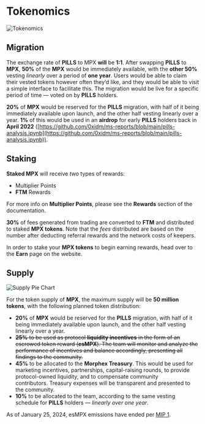 # Tokenomics

<img src="/images/Tokenomics.png" alt="Tokenomics" />

## Migration

The exchange rate of **PILLS** to MPX **will** be **1:1**. After swapping **PILLS** to **MPX**, **50%** of the **MPX** would be immediately available, with the **other 50%** vesting *linearly* over a period of **one year**. Users would be able to claim their vested tokens however often they’d like, and they would be able to visit a simple interface to facilitate this. The migration would be live for a specific period of time — voted on by **PILLS** holders.

**20%** of **MPX** would be reserved for the **PILLS** migration, with half of it being immediately available upon launch, and the other half vesting linearly over a year. **1%** of this would be used in an **airdrop** for early **PILLS** holders back in **April 2022** ([](https://github.com/0xidm/ms-reports/blob/main/pills-analysis.ipynb)[https://github.com/0xidm/ms-reports/blob/main/pills-analysis.ipynb](https://github.com/0xidm/ms-reports/blob/main/pills-analysis.ipynb)).

## Staking

**Staked MPX** will receive _two_ types of rewards:
- Multiplier Points
- **FTM** Rewards

For more info on **Multiplier Points**, please see the **Rewards** section of the documentation.

**30%** of fees generated from trading are converted to **FTM** and distributed to staked **MPX tokens**.
Note that the *fees* distributed are based on the number after deducting referral rewards
and the network costs of keepers.

In order to stake your **MPX tokens** to begin earning rewards, head over to the **Earn** page
on the website.

## Supply

<img src="/images/supply_pie_chart.png" alt="Supply Pie Chart" />

For the token supply of **MPX**, the maximum supply will be **50 million tokens**, with the following planned token distribution:
-   **20%** of **MPX** would be reserved for the **PILLS** migration, with half of it being immediately available upon launch, and the other half vesting linearly over a year.
-   ~~**25%** to be used as protocol **liquidity incentives** in the form of an escrowed token reward (**esMPX**). The team will monitor and analyze the performance of incentives and balance accordingly, presenting all findings to the community.~~
-   **45%** to be allocated to the **Morphex Treasury**. This would be used for marketing incentives, partnerships, capital-raising rounds, to provide protocol-owned liquidity, and to compensate community contributors. Treasury expenses will be transparent and presented to the community.
-   **10%** to be allocated to the team, according to the same vesting schedule for **PILLS** holders — *linearly over one year*.

As of January 25, 2024, esMPX emissions have ended per [MIP 1](https://snapshot.org/#/morphexbmx.eth/proposal/0xea1a6f37beb80e318f878e943beb3ef4da4f3d31443765fcf5e536db8259761e).

